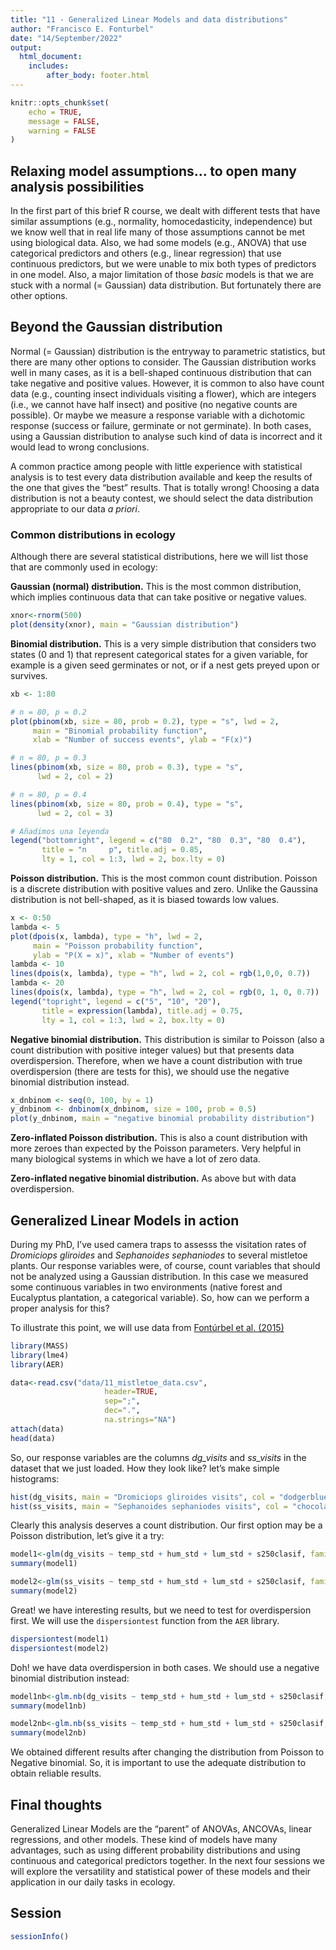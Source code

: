 ```yaml
---
title: "11 - Generalized Linear Models and data distributions"
author: "Francisco E. Fonturbel"
date: "14/September/2022"
output: 
  html_document:
    includes:
        after_body: footer.html
---
```


```r
knitr::opts_chunk$set(
	echo = TRUE,
	message = FALSE,
	warning = FALSE
)
```

## Relaxing model assumptions... to open many analysis possibilities

In the first part of this brief R course, we dealt with different tests that have similar assumptions (e.g., normality, homocedasticity, independence) but we know well that in real life many of those assumptions cannot be met using biological data. Also, we had some models (e.g., ANOVA) that use categorical predictors and others (e.g., linear regression) that use continuous predictors, but we were unable to mix both types of predictors in one model. Also, a major limitation of those _basic_ models is that we are stuck with a normal (= Gaussian) data distribution. But fortunately there are other options.

## Beyond the Gaussian distribution

Normal (= Gaussian) distribution is the entryway to parametric statistics, but there are many other options to consider. The Gaussian distribution works well in many cases, as it is a bell-shaped continuous distribution that can take negative and positive values. However, it is common to also have count data (e.g., counting insect individuals visiting a flower), which are integers (i.e., we cannot have half insect) and positive (no negative counts are possible). Or maybe we measure a response variable with a dichotomic response (success or failure, germinate or not germinate). In both cases, using a Gaussian distribution to analyse such kind of data is incorrect and it would lead to wrong conclusions.

A common practice among people with little experience with statistical analysis is to test every data distribution available and keep the results of the one that gives the "best" results. That is totally wrong! Choosing a data distribution is not a beauty contest, we should select the data distribution appropriate to our data _a priori_.


### Common distributions in ecology

Although there are several statistical distributions, here we will list those that are commonly used in ecology:

**Gaussian (normal) distribution.** This is the most common distribution, which implies continuous data that can take positive or negative values.

```r
xnor<-rnorm(500)
plot(density(xnor), main = "Gaussian distribution")
```


**Binomial distribution.** This is a very simple distribution that considers two states (0 and 1) that represent categorical states for a given variable, for example is a given seed germinates or not, or if a nest gets preyed upon or survives.

```r
xb <- 1:80

# n = 80, p = 0.2
plot(pbinom(xb, size = 80, prob = 0.2), type = "s", lwd = 2,
     main = "Binomial probability function",
     xlab = "Number of success events", ylab = "F(x)")

# n = 80, p = 0.3
lines(pbinom(xb, size = 80, prob = 0.3), type = "s",
      lwd = 2, col = 2)

# n = 80, p = 0.4
lines(pbinom(xb, size = 80, prob = 0.4), type = "s",
      lwd = 2, col = 3)

# Añadimos una leyenda
legend("bottomright", legend = c("80  0.2", "80  0.3", "80  0.4"),
       title = "n     p", title.adj = 0.85,
       lty = 1, col = 1:3, lwd = 2, box.lty = 0)
```


**Poisson distribution.** This is the most common count distribution. Poisson is a discrete distribution with positive values and zero. Unlike the Gaussina distribution is not bell-shaped, as it is biased towards low values.

```r
x <- 0:50
lambda <- 5
plot(dpois(x, lambda), type = "h", lwd = 2,
     main = "Poisson probability function",
     ylab = "P(X = x)", xlab = "Number of events")
lambda <- 10
lines(dpois(x, lambda), type = "h", lwd = 2, col = rgb(1,0,0, 0.7))
lambda <- 20
lines(dpois(x, lambda), type = "h", lwd = 2, col = rgb(0, 1, 0, 0.7))
legend("topright", legend = c("5", "10", "20"),
       title = expression(lambda), title.adj = 0.75,
       lty = 1, col = 1:3, lwd = 2, box.lty = 0)
```

**Negative binomial distribution.** This distribution is similar to Poisson (also a count distribution with positive integer values) but that presents data overdispersion. Therefore, when we have a count distribution with true overdispersion (there are tests for this), we should use the negative binomial distribution instead.

```r
x_dnbinom <- seq(0, 100, by = 1)
y_dnbinom <- dnbinom(x_dnbinom, size = 100, prob = 0.5)
plot(y_dnbinom, main = "negative binomial probability distribution")
```


**Zero-inflated Poisson distribution.** This is also a count distribution with more zeroes than expected by the Poisson parameters. Very helpful in many biological systems in which we have a lot of zero data.

**Zero-inflated negative binomial distribution.** As above but with data overdispersion.


## Generalized Linear Models in action

During my PhD, I've used camera traps to assesss the visitation rates of _Dromiciops gliroides_ and _Sephanoides sephaniodes_ to several mistletoe plants. Our response variables were, of course, count variables that should not be analyzed using a Gaussian distribution. In this case we measured some continuous variables in two environments (native forest and Eucalyptus plantation, a categorical variable). So, how can we perform a proper analysis for this?

To illustrate this point, we will use data from [Fontúrbel et al. (2015)](https://besjournals.onlinelibrary.wiley.com/doi/abs/10.1111/1365-2745.12443)

```r
library(MASS)
library(lme4)
library(AER)

data<-read.csv("data/11_mistletoe_data.csv", 
                     header=TRUE, 
                     sep=";",
                     dec=".",
                     na.strings="NA")
attach(data)
head(data)
```


So, our response variables are the columns _dg_visits_ and _ss_visits_ in the dataset that we just loaded. How they look like? let's make simple histograms:

```r
hist(dg_visits, main = "Dromiciops gliroides visits", col = "dodgerblue2", xlab = "Visits")
hist(ss_visits, main = "Sephanoides sephaniodes visits", col = "chocolate2", xlab = "Visits")
```

Clearly this analysis deserves a count distribution. Our first option may be a Poisson distribution, let's give it a try:

```r
model1<-glm(dg_visits ~ temp_std + hum_std + lum_std + s250clasif, family = poisson, data=data)
summary(model1)

model2<-glm(ss_visits ~ temp_std + hum_std + lum_std + s250clasif, family = poisson, data=data)
summary(model2)
```

Great! we have interesting results, but we need to test for overdispersion first. We will use the `dispersiontest` function from the `AER` library.

```r
dispersiontest(model1)
dispersiontest(model2)
```

Doh! we have data overdispersion in both cases. We should use a negative binomial distribution instead:

```r
model1nb<-glm.nb(dg_visits ~ temp_std + hum_std + lum_std + s250clasif, data=data)
summary(model1nb)

model2nb<-glm.nb(ss_visits ~ temp_std + hum_std + lum_std + s250clasif, data=data)
summary(model2nb)
```

We obtained different results after changing the distribution from Poisson to Negative binomial. So, it is important to use the adequate distribution to obtain reliable results.


## Final thoughts

Generalized Linear Models are the "parent" of ANOVAs, ANCOVAs, linear regressions, and other models. These kind of models have many advantages, such as using different probability distributions and using continuous and categorical predictors together. In the next four sessions we will explore the versatility and statistical power of these models and their application in our daily tasks in ecology.


## Session

```r
sessionInfo()
```